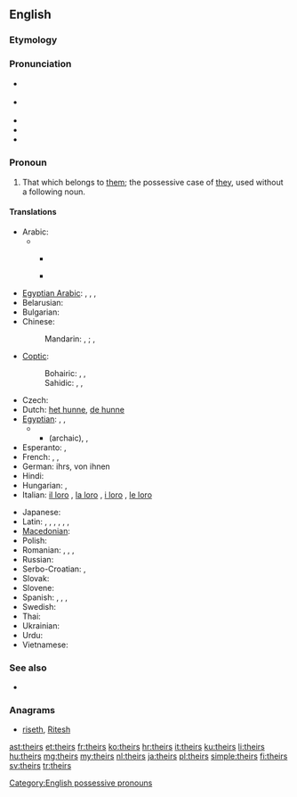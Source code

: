 ==English==

===Etymology===
{{suffix|their|'s}}

===Pronunciation===
* {{a|UK}} {{IPA|/ðɛəz/|/ðɛːz/}}
* {{a|US}} {{IPA|/ðɛɹz/}}
* {{audio|en-us-theirs.ogg|Audio (US)}}
* {{rhymes|ɛə(r)z}}
* {{homophones|there's}}

===Pronoun===
{{en-pron}}

# That which belongs to [[them]]; the possessive case of [[they]], used without a following noun.

====Translations====
{{trans-top|that which belongs to them}}
* Arabic:
*** {{qualifier|belonging to tow persons}} {{t-|ar|لهما|m|f|tr=lahuma|sc=Arab}}
*** {{qualifier|belonging to many persons}} {{t-|ar|لهم|m|tr=lahum|sc=Arab}} {{t-|ar|لهن|f|tr=lahun|sc=Arab}}
* [[Egyptian Arabic]]: {{tø|arz|ليهم|tr=lihom|sc=Arab}}, {{tø|arz|بتاعهم|m|tr=betaʕhom|sc=Arab}}, {{tø|arz|بتاعتهم|f|tr=betaʕethom|sc=Arab}}, {{tø|arz|بتوعهم|p|tr=betoʕhom|sc=Arab}}
* Belarusian: {{t-|be|іх|tr=ix|xs=Belarusian}}
* Bulgarian: {{t-|bg|техен|tr=téhen}}
* Chinese:
*: Mandarin: {{t-|cmn|他們|alt=他們的|sc=Hani}}, {{t-|cmn|他们|alt=他们的|tr=tāmen-de|sc=Hani}}; {{t-|cmn|她們|alt=她們的|sc=Hani}}, {{t-|cmn|她们|alt=她们的|tr=tāmen-de|sc=Hani}} {{qualifier|of females}}
* [[Coptic]]:
*: Bohairic: {{tø|cop|ⲫⲱⲟⲩ|m|tr=phōw}}, {{tø|cop|ⲑⲱⲟⲩ|f|tr=θōw}}, {{tø|cop|ⲛⲟⲩⲟⲩ|p|tr=nww}}
*: Sahidic: {{tø|cop|ⲡⲱⲟⲩ|m|tr=pōw}}, {{tø|cop|ⲧⲱⲟⲩ|f|tr=tōw}}, {{tø|cop|ⲛⲟⲩⲟⲩ|p|tr=nww}}
* Czech: {{t+|cs|jejich}}
* Dutch: [[het hunne]], [[de hunne]]
* [[Egyptian]]: {{tø|egy|𓅮𓄿𓇌𓏲𓏥|m|tr=payw}}, {{tø|egy|𓏏𓄿𓇌𓏲𓏥|f|tr=tayw}}, {{tø|egy|𓈖𓄿𓄿𓇌𓏲𓏥|p|tr=nayw}}
*** (archaic){{tø|egy|𓅮𓇌𓋴𓈖𓏥|m|tr=paysn}}, {{tø|egy|𓏏𓇌𓋴𓈖𓏥|f|tr=taysn}}, {{tø|egy|𓈖𓄿𓇌𓋴𓈖𓏥|p|tr=naysn}}
* Esperanto: {{t-|eo|la ilia|xs=Esperanto}}, {{t-|eo|la sia|xs=Esperanto}}
* French: {{t+|fr|le leur|f|s}}, {{t+|fr|la leur|f|s}}, {{t+|fr|les leurs|p}}
* German: ihrs, von ihnen
* Hindi: {{t-|hi|उनका|tr=unkā|xs=Hindi}}
* Hungarian: {{t+|hu|övék}}, {{t-|hu|övéik}}
* Italian: [[il loro]] {{m|s}}, [[la loro]] {{f|s}}, [[i loro]] {{m|p}}, [[le loro]] {{f|p}}
{{trans-mid}}
* Japanese: {{t-|ja|彼ら|alt=彼らの|tr=かれらの, karera-no}}
* Latin: {{t+|la|suus}}, {{t-|la|eorum}}, {{t-|la|earum}}, {{t-|la|illorum}}, {{t-|la|illarum}}, {{t-|la|horum}}, {{t-|la|harum}}
* [[Macedonian]]: {{t-|mk|нивен|tr=níven}}
* Polish: {{t+|pl|ich}}
* Romanian: {{t-|ro|al lor|m}}, {{t-|ro|a lor|f}}, {{t-|ro|ai lor|m|p}}, {{t-|ro|ale lor|f|p}}
* Russian: {{t+|ru|их|tr=ix}}
* Serbo-Croatian: {{t-|sh|њихов|sc=Cyrl|xs=Serbo-Croatian}}, {{t-|sh|njihov|xs=Serbo-Croatian}}
* Slovak: {{t-|sk|ich}}
* Slovene: {{t+|sl|njihov}}
* Spanish: {{t+|es|suyo|m|s}}, {{t-|es|suya|f|s}}, {{t-|es|suyos|m|p}}, {{t-|es|suyas|f|p}}
* Swedish: {{t+|sv|deras}}
* Thai: {{t-|th|ของเขา|tr=kŏng kăo}}
* Ukrainian: {{t-|uk|їх|tr=jix|xs=Ukrainian}}
* Urdu: {{t-|ur|ان کا|tr=un kā|xs=Urdu}}
* Vietnamese: {{t-|vi|của họ|xs=Vietnamese}}
{{trans-bottom}}

===See also===
* {{pedia|They}}

===Anagrams===
* [[riseth#English|riseth]], [[Ritesh#English|Ritesh]]

[[Category:English possessive pronouns]]

[[ast:theirs]]
[[et:theirs]]
[[fr:theirs]]
[[ko:theirs]]
[[hr:theirs]]
[[it:theirs]]
[[ku:theirs]]
[[li:theirs]]
[[hu:theirs]]
[[mg:theirs]]
[[my:theirs]]
[[nl:theirs]]
[[ja:theirs]]
[[pl:theirs]]
[[simple:theirs]]
[[fi:theirs]]
[[sv:theirs]]
[[tr:theirs]]